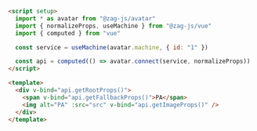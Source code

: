 ```html
<script setup>
  import * as avatar from "@zag-js/avatar"
  import { normalizeProps, useMachine } from "@zag-js/vue"
  import { computed } from "vue"

  const service = useMachine(avatar.machine, { id: "1" })

  const api = computed(() => avatar.connect(service, normalizeProps))
</script>

<template>
  <div v-bind="api.getRootProps()">
    <span v-bind="api.getFallbackProps()">PA</span>
    <img alt="PA" :src="src" v-bind="api.getImageProps()" />
  </div>
</template>
```
